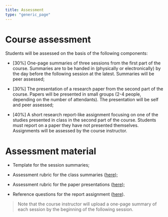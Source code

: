 ```yaml
---
title: Assessment
type: "generic_page"
---
```


# Course assessment

Students will be assessed on the basis of the following components:

- [30%] One-page summaries of three sessions from the first part of the course. Summaries are to be handed in (physically or electronically) by the day before the following session at the latest. Summaries will be peer assessed;

- [30%] The presentation of a research paper from the second part of the course. Papers will be presented in small groups (2-4 people, depending on the number of attendants). The presentation will be self and peer assessed;

- [40%] A short research report-like assignment focusing on one of the studies presented in class in the second part of the course. Students must report on a paper they have not presented themselves. Assignments will be assessed by the course instructor.


# Assessment material

- Template for the session summaries;

- Assessment rubric for the class summaries ([here](https://github.com/vini-macuch-silva/intro-to-psycholinguistics/tree/master/materials/Ass-rubric-summary.pdf));

- Assessment rubric for the paper presentations ([here](https://github.com/vini-macuch-silva/intro-to-psycholinguistics/tree/master/materials/Ass-rubric-presentation.pdf));

- Reference questions for the report assignment ([here](https://github.com/vini-macuch-silva/intro-to-psycholinguistics/tree/master/materials/Reference-final-assignment.pdf)).


> Note that the course instructor will upload a one-page summary of each session by the beginning of the following session. 

